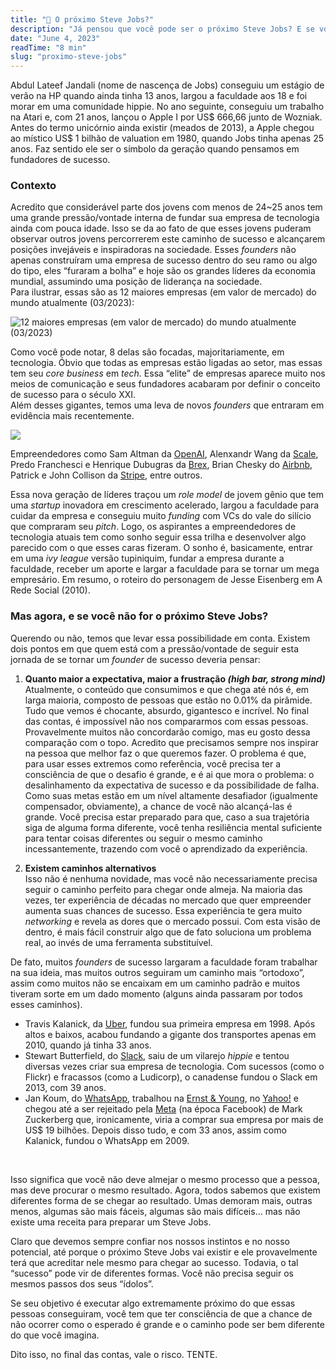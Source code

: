 ```yaml
---
title: "🍎 O próximo Steve Jobs?"
description: "Já pensou que você pode ser o próximo Steve Jobs? E se você não for? Como lidar com isso?"
date: "June 4, 2023"
readTime: "8 min"
slug: "proximo-steve-jobs"
---
```


Abdul Lateef Jandali (nome de nascença de Jobs) conseguiu um estágio de verão na HP quando ainda tinha 13 anos, largou a faculdade aos 18 e foi morar em uma comunidade hippie. No ano seguinte, conseguiu um trabalho na Atari e, com 21 anos, lançou o Apple I por US$ 666,66 junto de Wozniak. Antes do termo unicórnio ainda existir (meados de 2013), a Apple chegou ao místico US$ 1 bilhão de valuation em 1980, quando Jobs tinha apenas 25 anos. Faz sentido ele ser o símbolo da geração quando pensamos em fundadores de sucesso.

### Contexto

Acredito que considerável parte dos jovens com menos de 24~25 anos tem uma grande pressão/vontade interna de fundar sua empresa de tecnologia ainda com pouca idade. Isso se da ao fato de que esses jovens puderam observar outros jovens percorrerem este caminho de sucesso e alcançarem posições invejáveis e inspiradoras na sociedade. Esses _founders_ não apenas construíram uma empresa de sucesso dentro do seu ramo ou algo do tipo, eles “furaram a bolha” e hoje são os grandes líderes da economia mundial, assumindo uma posição de liderança na sociedade.
<br/>
Para ilustrar, essas são as 12 maiores empresas (em valor de mercado) do mundo atualmente (03/2023):

![12 maiores empresas (em valor de mercado) do mundo atualmente (03/2023)](/images/top-12-companies-chart.png)

Como você pode notar, 8 delas são focadas, majoritariamente, em tecnologia. Óbvio que todas as empresas estão ligadas ao setor, mas essas tem seu _core business_ em _tech._ Essa “elite” de empresas aparece muito nos meios de comunicação e seus fundadores acabaram por definir o conceito de sucesso para o século XXI.
<br/>
Além desses gigantes, temos uma leva de novos _founders_ que entraram em evidência mais recentemente.

![](/images/young-founders.png)

Empreendedores como Sam Altman da [OpenAI](http://openai.com), Alenxandr Wang da [Scale](http://scale.com), Predo Franchesci e Henrique Dubugras da [Brex](http://brex.com), Brian Chesky do [Airbnb](http://airbnb.com), Patrick e John Collison da [Stripe](http://stripe.com), entre outros.
<br/>

Essa nova geração de líderes traçou um _role model_ de jovem gênio que tem uma _startup_ inovadora em crescimento acelerado, largou a faculdade para cuidar da empresa e conseguiu muito _funding_ com VCs do vale do silício que compraram seu _pitch_. Logo, os aspirantes a empreendedores de tecnologia atuais tem como sonho seguir essa trilha e desenvolver algo parecido com o que esses caras fizeram. O sonho é, basicamente, entrar em uma _ivy league_ versão tupiniquim, fundar a empresa durante a faculdade, receber um aporte e largar a faculdade para se tornar um mega empresário. Em resumo, o roteiro do personagem de Jesse Eisenberg em A Rede Social (2010).

### Mas agora, e se você não for o próximo Steve Jobs?

Querendo ou não, temos que levar essa possibilidade em conta. Existem dois pontos em que quem está com a pressão/vontade de seguir esta jornada de se tornar um _founder_ de sucesso deveria pensar:

1. **Quanto maior a expectativa, maior a frustração _(high bar, strong mind)_**  
Atualmente, o conteúdo que consumimos e que chega até nós é, em larga maioria, composto de pessoas que estão no 0.01% da pirâmide. Tudo que vemos é chocante, absurdo, gigantesco e incrível. No final das contas, é impossível não nos compararmos com essas pessoas. Provavelmente muitos não concordarão comigo, mas eu gosto dessa comparação com o topo. Acredito que precisamos sempre nos inspirar na pessoa que melhor faz o que queremos fazer. O problema é que, para usar esses extremos como referência, você precisa ter a consciência de que o desafio é grande, e é ai que mora o problema: o desalinhamento da expectativa de sucesso e da possibilidade de falha. Como suas metas estão em um nível altamente desafiador (igualmente compensador, obviamente), a chance de você não alcançá-las é grande. Você precisa estar preparado para que, caso a sua trajetória siga de alguma forma diferente, você tenha resiliência mental suficiente para tentar coisas diferentes ou seguir o mesmo caminho incessantemente, trazendo com você o aprendizado da experiência.

2. **Existem caminhos alternativos**  
Isso não é nenhuma novidade, mas você não necessariamente precisa seguir o caminho perfeito para chegar onde almeja. Na maioria das vezes, ter experiência de décadas no mercado que quer empreender aumenta suas chances de sucesso. Essa experiência te gera muito _networking_ e revela as dores que o mercado possui. Com esta visão de dentro, é mais fácil construir algo que de fato soluciona um problema real, ao invés de uma ferramenta substituível.

De fato, muitos _founders_ de sucesso largaram a faculdade foram trabalhar na sua ideia, mas muitos outros seguiram um caminho mais “ortodoxo”, assim como muitos não se encaixam em um caminho padrão e muitos tiveram sorte em um dado momento (alguns ainda passaram por todos esses caminhos).
<br/>

- Travis Kalanick, da [Uber](http://uber.com), fundou sua primeira empresa em 1998. Após altos e baixos, acabou fundando a gigante dos transportes apenas em 2010, quando já tinha 33 anos.
- Stewart Butterfield, do [Slack](http://slack.com), saiu de um vilarejo _hippie_ e tentou diversas vezes criar sua empresa de tecnologia. Com sucessos (como o Flickr) e fracassos (como a Ludicorp), o canadense fundou o Slack em 2013, com 39 anos.
- Jan Koum, do [WhatsApp](http://whatsapp.com), trabalhou na [Ernst & Young](http://ey.com), no [Yahoo!](http://yahoo.com) e chegou até a ser rejeitado pela [Meta](http://meta.com) (na época Facebook) de Mark Zuckerberg que, ironicamente, viria a comprar sua empresa por mais de US$ 19 bilhões. Depois disso tudo, e com 33 anos, assim como Kalanick, fundou o WhatsApp em 2009.
<br/>

Isso significa que você não deve almejar o mesmo processo que a pessoa, mas deve procurar o mesmo resultado. Agora, todos sabemos que existem diferentes forma de se chegar ao resultado. Umas demoram mais, outras menos, algumas são mais fáceis, algumas são mais difíceis… mas não existe uma receita para preparar um Steve Jobs.
<br/>

Claro que devemos sempre confiar nos nossos instintos e no nosso potencial, até porque o próximo Steve Jobs vai existir e ele provavelmente terá que acreditar nele mesmo para chegar ao sucesso. Todavia, o tal “sucesso” pode vir de diferentes formas. Você não precisa seguir os mesmos passos dos seus “ídolos”.
<br/>

Se seu objetivo é executar algo extremamente próximo do que essas pessoas conseguiram, você tem que ter consciência de que a chance de não ocorrer como o esperado é grande e o caminho pode ser bem diferente do que você imagina.
<br/>

Dito isso, no final das contas, vale o risco. TENTE.
